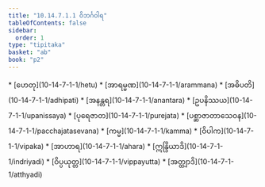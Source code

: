 ```yaml
---
title: "10.14.7.1.1 ဝိဘင်္ဂဝါရ"
tableOfContents: false
sidebar:
  order: 1
type: "tipitaka"
basket: "ab"
book: "p2"
---
```



<DynamicBreadcrumb />



<TableOfContents book="p2" section="10.14.7.1.1">
* [ဟေတု](10-14-7-1-1/hetu)
* [အာရမ္မဏ](10-14-7-1-1/arammana)
* [အဓိပတိ](10-14-7-1-1/adhipati)
* [အနန္တရ](10-14-7-1-1/anantara)
* [ဥပနိဿယ](10-14-7-1-1/upanissaya)
* [ပုရေဇာတ](10-14-7-1-1/purejata)
* [ပစ္ဆာဇာတာသေဝန](10-14-7-1-1/pacchajatasevana)
* [ကမ္မ](10-14-7-1-1/kamma)
* [ဝိပါက](10-14-7-1-1/vipaka)
* [အာဟာရ](10-14-7-1-1/ahara)
* [ဣန္ဒြိယာဒိ](10-14-7-1-1/indriyadi)
* [ဝိပ္ပယုတ္တ](10-14-7-1-1/vippayutta)
* [အတ္ထျာဒိ](10-14-7-1-1/atthyadi)
</TableOfContents>